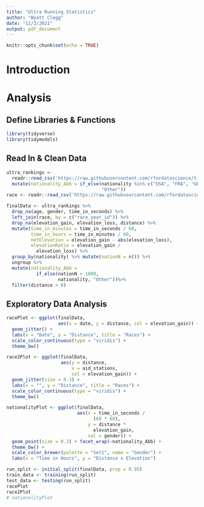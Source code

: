 ```yaml
---
title: "Ultra Running Statistics"
author: "Wyatt Clegg"
date: "11/3/2021"
output: pdf_document
---
```


```r
knitr::opts_chunk$set(echo = TRUE)
```
# Introduction

# Analysis
## Define Libraries & Functions
```r
library(tidyverse)
library(tidymodels)
```
## Read In & Clean Data
```r
ultra_rankings <- 
  readr::read_csv('https://raw.githubusercontent.com/rfordatascience/tidytuesday/master/data/2021/2021-10-26/ultra_rankings.csv') %>% 
  mutate(nationality_Abb = if_else(nationality %in% c("USA", "FRA", "GBR", "JPN", "ESP", "CHN", "CAN"), nationality,
                                   "Other"))
race <- readr::read_csv('https://raw.githubusercontent.com/rfordatascience/tidytuesday/master/data/2021/2021-10-26/race.csv')

finalData <- ultra_rankings %>% 
  drop_na(age, gender, time_in_seconds) %>% 
  left_join(race, by = c("race_year_id")) %>% 
  drop_na(elevation_gain, elevation_loss, distance) %>% 
  mutate(time_in_minutes = time_in_seconds / 60,
         time_in_hours = time_in_minutes / 60,
         netElevation = elevation_gain - abs(elevation_loss),
         elevationRatio = elevation_gain / 
           elevation_loss) %>% 
  group_by(nationality) %>% mutate(nationN = n()) %>%
  ungroup %>% 
  mutate(nationality_Abb = 
           if_else(nationN > 1000, 
                   nationality, "Other"))%>% 
  filter(distance > 0)
```

## Exploratory Data Analysis
```r
racePlot <- ggplot(finalData,
                   aes(x = date, y = distance, col = elevation_gain)) + 
  geom_jitter() + 
  labs(x = "Date", y = "Distance", title = "Races") + 
  scale_color_continuous(type = "viridis") + 
  theme_bw()

race2Plot <- ggplot(finalData,
                    aes(y = distance, 
                        x = aid_stations, 
                        col = elevation_gain)) + 
  geom_jitter(size = 0.3) + 
  labs(x = "", y = "Distance", title = "Races") + 
  scale_color_continuous(type = "viridis") + 
  theme_bw()

nationalityPlot <- ggplot(finalData,
                          aes(x = time_in_seconds / 
                                (60 * 60),
                              y = distance *
                                elevation_gain,
                              col = gender)) + 
  geom_point(size = 0.3) + facet_wrap(~nationality_Abb) + 
  theme_bw() + 
  scale_color_brewer(palette = "Set1", name = "Gender") +
  labs(x = "Time in Hours", y = "Distance x Elevation")

run_split <- initial_split(finalData, prop = 0.95)
train_data <- training(run_split)
test_data <- testing(run_split)
racePlot
race2Plot
# nationalityPlot
```

